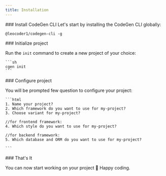 ```yaml
---
title: Installation
---
```



<Steps>

<Step>
 ### Install CodeGen CLI
 Let's start by installing the CodeGen CLI globally:

```package-install 
@leocoder1/codegen-cli -g
```
</Step>

<Step>
 ### Initialize project

Run the ```init``` command to create a new project of your choice:

    ```sh 
    cgen init
    ```
</Step>

<Step>
 ### Configure project

 You will be prompted few question to configure your project:

    ```html
    1. Name your project?
    2. Which framework do you want to use for my-project?
    3. Choose variant for my-project?
    
    //for frontend framework:
    4. Which style do you want to use for my-project?
    
    //for backend framework:
    5. Which database and ORM do you want to use for my-project?

    ```
</Step>

<Step>
### That's It

You can now start working on your project 🎉 Happy coding.

</Step>

</Steps>




